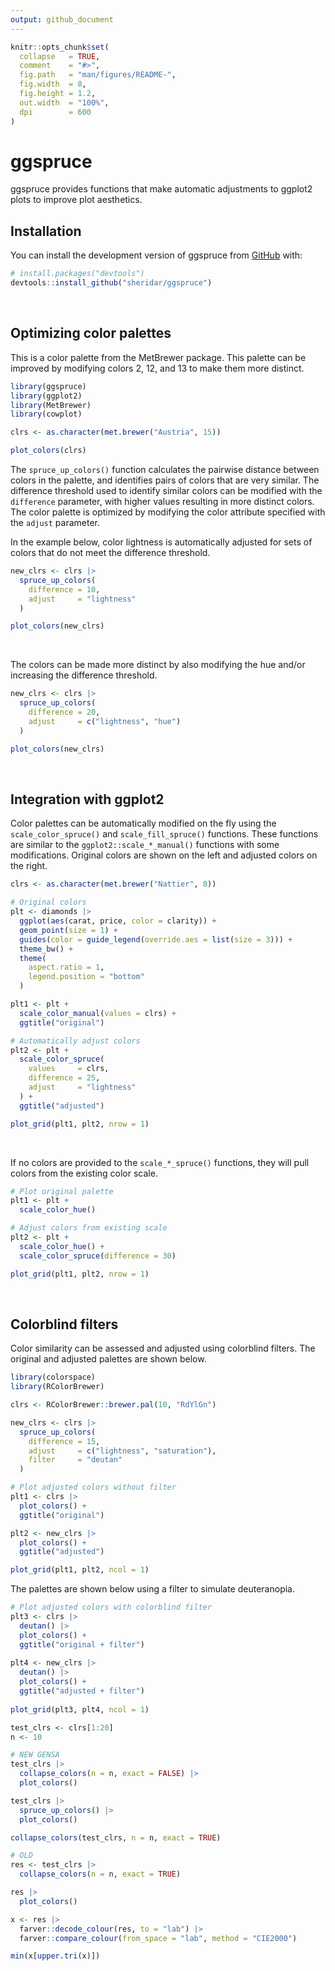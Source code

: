 ```yaml
---
output: github_document
---
```


<!-- README.md is generated from README.Rmd. Please edit that file -->

```r
knitr::opts_chunk$set(
  collapse   = TRUE,
  comment    = "#>",
  fig.path   = "man/figures/README-",
  fig.width  = 8,
  fig.height = 1.2,
  out.width  = "100%",
  dpi        = 600
)
```

# ggspruce

<!-- badges: start -->
<!-- badges: end -->

ggspruce provides functions that make automatic adjustments to ggplot2 plots
to improve plot aesthetics.

## Installation

You can install the development version of ggspruce from [GitHub](https://github.com/) with:

``` r
# install.packages("devtools")
devtools::install_github("sheridar/ggspruce")
```

<br>

## Optimizing color palettes

This is a color palette from the MetBrewer package.
This palette can be improved by modifying colors 2, 12, and 13 to make
them more distinct.

```r
library(ggspruce)
library(ggplot2)
library(MetBrewer)
library(cowplot)

clrs <- as.character(met.brewer("Austria", 15))

plot_colors(clrs)
```

The `spruce_up_colors()` function calculates the pairwise distance between
colors in the palette, and identifies pairs of colors that are very similar.
The difference threshold used to identify similar colors can be modified with
the `difference` parameter, with higher values resulting in more distinct colors.
The color palette is optimized by modifying the color attribute specified
with the `adjust` parameter.

In the example below, color lightness is automatically adjusted for sets of
colors that do not meet the difference threshold.

```r
new_clrs <- clrs |>
  spruce_up_colors(
    difference = 10,
    adjust     = "lightness"
  )

plot_colors(new_clrs)
```

<br>

The colors can be made more distinct by also modifying the hue
and/or increasing the difference threshold.

```r
new_clrs <- clrs |>
  spruce_up_colors(
    difference = 20,
    adjust     = c("lightness", "hue")
  )

plot_colors(new_clrs)
```

<br>

## Integration with ggplot2

Color palettes can be automatically modified on the fly using the
`scale_color_spruce()` and `scale_fill_spruce()` functions.
These functions are similar to the `ggplot2::scale_*_manual()` functions with
some modifications.
Original colors are shown on the left and adjusted colors on the right.

```r
clrs <- as.character(met.brewer("Nattier", 8))

# Original colors
plt <- diamonds |>
  ggplot(aes(carat, price, color = clarity)) +
  geom_point(size = 1) +
  guides(color = guide_legend(override.aes = list(size = 3))) +
  theme_bw() +
  theme(
    aspect.ratio = 1,
    legend.position = "bottom"
  )

plt1 <- plt +
  scale_color_manual(values = clrs) +
  ggtitle("original")

# Automatically adjust colors
plt2 <- plt +
  scale_color_spruce(
    values     = clrs,
    difference = 25,
    adjust     = "lightness"
  ) +
  ggtitle("adjusted")

plot_grid(plt1, plt2, nrow = 1)
```

<br>

If no colors are provided to the `scale_*_spruce()` functions, they will pull
colors from the existing color scale.

```r
# Plot original palette
plt1 <- plt +
  scale_color_hue()

# Adjust colors from existing scale
plt2 <- plt +
  scale_color_hue() +
  scale_color_spruce(difference = 30)

plot_grid(plt1, plt2, nrow = 1)
```

<br>

## Colorblind filters

Color similarity can be assessed and adjusted using colorblind filters.
The original and adjusted palettes are shown below.

```r
library(colorspace)
library(RColorBrewer)

clrs <- RColorBrewer::brewer.pal(10, "RdYlGn")

new_clrs <- clrs |>
  spruce_up_colors(
    difference = 15,
    adjust     = c("lightness", "saturation"),
    filter     = "deutan"
  )

# Plot adjusted colors without filter
plt1 <- clrs |>
  plot_colors() +
  ggtitle("original")

plt2 <- new_clrs |>
  plot_colors() +
  ggtitle("adjusted")

plot_grid(plt1, plt2, ncol = 1)
```

The palettes are shown below using a filter to simulate deuteranopia.

```r
# Plot adjusted colors with colorblind filter
plt3 <- clrs |>
  deutan() |>
  plot_colors() +
  ggtitle("original + filter")
  
plt4 <- new_clrs |>
  deutan() |>
  plot_colors() +
  ggtitle("adjusted + filter")
  
plot_grid(plt3, plt4, ncol = 1)
```

```r
test_clrs <- clrs[1:20]
n <- 10

# NEW GENSA
test_clrs |>
  collapse_colors(n = n, exact = FALSE) |>
  plot_colors()

test_clrs |>
  spruce_up_colors() |>
  plot_colors()

collapse_colors(test_clrs, n = n, exact = TRUE)

# OLD
res <- test_clrs |>
  collapse_colors(n = n, exact = TRUE)

res |>
  plot_colors()

x <- res |>
  farver::decode_colour(res, to = "lab") |>
  farver::compare_colour(from_space = "lab", method = "CIE2000")

min(x[upper.tri(x)])

```
